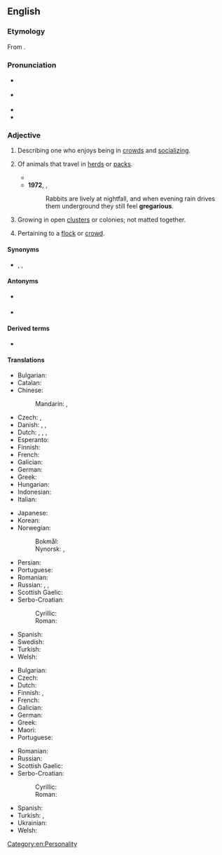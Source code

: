 ==English==
{{was wotd|2008|October|28}}

===Etymology===
{{root|en|ine-pro|*h₂ger-}}
From {{der|en|la|gregārius}}.

===Pronunciation===
* {{a|UK}} {{IPA|en|/ɡɹɪˈɡɛə.ɹɪ.əs/}}
* {{a|US}} {{IPA|en|/ɡɹɨˈɡɛɹ.i.əs/}}
* {{audio|en|en-us-gregarious.ogg|Audio (US)}}
* {{audio|en|en-au-gregarious.ogg|Audio (AU)}}

===Adjective===
{{en-adj}}

# {{lb|en|of a person}} Describing one who enjoys being in [[crowd]]s and [[socializing]].
# {{lb|en|zoology}} Of animals that travel in [[herd]]s or [[pack]]s.
#*{{RQ:Melville Moby-Dick|chapter=32|page=151|passage=The Fin-Back is not '''gregarious'''. He seems a whale-hater, as some men are man-haters.}}
#* '''1972''', {{w|Richard Adams}}, ''{{w|Watership Down}}''
#*: Rabbits are lively at nightfall, and when evening rain drives them underground they still feel '''gregarious'''.
# {{lb|en|botany}} Growing in open [[cluster]]s or colonies; not matted together.
# Pertaining to a [[flock]] or [[crowd]].

====Synonyms====
* {{sense|of a person who enjoys being in crowds}} {{l|en|outgoing}}, {{l|en|sociable}}, {{l|en|social}}

====Antonyms====
* {{sense|of a person}} {{l|en|ungregarious}}
* {{sense|zoology}} {{l|en|nongregarious}}

====Derived terms====
* {{l|en|gregariousness}}

====Translations====
{{trans-top|of a person who enjoys being in crowds}}
* Bulgarian: {{t+|bg|общителен|sc=Cyrl}}
* Catalan: {{t+|ca|gregari}}
* Chinese:
*: Mandarin: {{t+|cmn|社交|tr=shèjiāo de|alt=社交的|sc=Hani}}, {{t|cmn|喜爱社交的}}
* Czech: {{t|cs|družný}}, {{t+|cs|společenský}}
* Danish: {{t|da|selskabelig|c}}, {{t|da|selskabeligt|n}}, {{t|da|selskabelige|c-p|n-p}}
* Dutch: {{t+|nl|gezellig}}, {{t+|nl|sociaal}}, {{t|nl|gregarieus}}, {{t+|nl|uitgaand}}
* Esperanto: {{t|eo|grega}}
* Finnish: {{t|fi|seurallinen}}
* French: {{t+|fr|sociable}}
* Galician: {{t|gl|social|m|f}}
* German: {{t+|de|gesellig}}
* Greek: {{t+|el|κοινωνικός}}
* Hungarian: {{t|hu|társaságot kedvelő}}
* Indonesian: {{t|id|[[suka]] [[gaul|bergaul]]}}
* Italian: {{t+|it|socievole}}
{{trans-mid}}
* Japanese: {{t+|ja|社交的|tr=しゃこうてきな, shakōteki na|alt=社交的な|sc=Jpan}}
* Korean: {{t+|ko|사교적|alt=사교적-인}}
* Norwegian:
*: Bokmål: {{t|nb|selskapelig}}
*: Nynorsk: {{t|nn|selskapeleg}}, {{t|nn|selskapleg}}
* Persian: {{t+|fa|معاشرتی|tr=mo'âšerati}}
* Portuguese: {{t+|pt|gregário}}
* Romanian: {{t+|ro|sociabil}}
* Russian: {{t+|ru|общи́тельный|m}}, {{t+|ru|коммуника́бельный|m}}, {{t+|ru|конта́ктный|m}}
* Scottish Gaelic: {{t|gd|greigheach}}
* Serbo-Croatian:
*: Cyrillic: {{t|sh|друштвен|sc=Cyrl}}
*: Roman: {{t+|sh|društven|sc=Latn}}
* Spanish: {{t+|es|sociable}}
* Swedish: {{t+|sv|sällskaplig}}
* Turkish: {{t+|tr|sosyal}}
* Welsh: {{t|cy|cymdeithasgar}}
{{trans-bottom}}

{{trans-top|of animals that travel in herds}}
* Bulgarian: {{t|bg|събиращ се на ята|sc=Cyrl}}
* Czech: {{t|cs|stádní}}
* Dutch: {{t|nl|in kudde levend}}
* Finnish: {{t+|fi|lauma|alt=lauma-}}, {{t|fi|[[lauma]]ssa [[elävä]]}}
* French: {{t+|fr|grégaire|m|f}}
* Galician: {{t+|gl|gregario|m}}
* German: {{t+|de|Herde|alt=Herden-}}
* Greek: {{t+|el|αγελαίος}}
* Maori: {{t|mi|noho rōpū}}
* Portuguese: {{t+|pt|gregário}}
{{trans-mid}}
* Romanian: {{t+|ro|gregar}}
* Russian: {{t+|ru|ста́дный|m}}
* Scottish Gaelic: {{t|gd|greigheach}}
* Serbo-Croatian: {{t|sh|čoporski}}
*: Cyrillic: {{t|sh|друштвен|sc=Cyrl}}
*: Roman: {{t+|sh|društven}}
* Spanish: {{t+|es|gregario}}
* Turkish: {{t|tr|sürü hâlinde}}, {{t+|tr|sürücül}}
* Ukrainian: {{t|uk|ста́дний}}
* Welsh: {{t|cy|heidiol}}
{{trans-bottom}}

[[Category:en:Personality]]